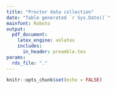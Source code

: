 ```yaml
---
title: "Proctor data collection"
date: "Table generated `r Sys.Date()`"
mainfont: Roboto
output: 
  pdf_document:
    latex_engine: xelatex
    includes:
      in_header: preamble.tex
params:
  rds_file: "."
---
```


```r
knitr::opts_chunk$set(echo = FALSE)
```

\begin{landscape }



```r
printable_datasheet_tbl <- readr::read_rds(params$rds_file) %>% 
  proctor_datasheet(write = FALSE) 

hlines <- printable_datasheet_tbl %>% 
  dplyr::group_by(sample_name, effort) %>% 
  dplyr::group_split() %>% 
  length()


hline_indices <- vector("double")

for (i in 1:hlines) {
 hline_indices[[i]] <- 5 * i
}

printable_datasheet_tbl %>% 
  kableExtra::kbl(format = 'latex') %>% 
  kableExtra::collapse_rows(columns = 2) %>% 
  kableExtra::row_spec(row = hline_indices, hline_after = TRUE) %>%
  kableExtra::row_spec(row = 0, bold = TRUE) %>% 
  kableExtra::kable_styling(
    latex_options = 'scale_down'
  )
```


\end{landscape }
